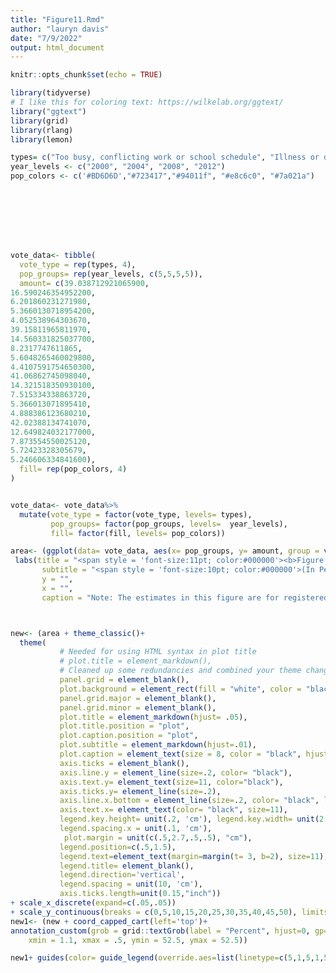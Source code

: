 ```yaml
---
title: "Figure11.Rmd"
author: "lauryn davis"
date: "7/9/2022"
output: html_document
---
```


```r
knitr::opts_chunk$set(echo = TRUE)
```

```r
library(tidyverse)
# I like this for coloring text: https://wilkelab.org/ggtext/
library("ggtext")
library(grid)
library(rlang)
library(lemon)
```
```r
types= c("Too busy, conflicting work or school schedule", "Illness or disability (own or familys)", "Not interested, felt vote wouldn't make a difference", "Out of town or away from home", "Didn't like candidates or campaign issues")
year_levels <- c("2000", "2004", "2008", "2012")
pop_colors <- c('#BD6D6D',"#723417","#94011f", "#e8c6c0", "#7a021a")








vote_data<- tibble(
  vote_type = rep(types, 4),
  pop_groups= rep(year_levels, c(5,5,5,5)),
  amount= c(39.038712921065900,
16.590246354952200,
6.201860231271980,
5.3660130718954200,
4.052538964303670,
39.15811965811970,
14.560331825037700,
8.2317747611865,
5.6048265460029800,
4.4107591754650300,
41.06862745098040,
14.321518350930100,
7.515334338863720,
5.366013071895410,
4.888386123680210,
42.02388134741070,
12.649824032177000,
7.873554550025120,
5.72423328305679,
5.246606334841600), 
  fill= rep(pop_colors, 4)
)


vote_data<- vote_data%>%
  mutate(vote_type = factor(vote_type, levels= types),
         pop_groups= factor(pop_groups, levels=  year_levels),
         fill= factor(fill, levels= pop_colors))

area<- (ggplot(data= vote_data, aes(x= pop_groups, y= amount, group = vote_type, linetype=vote_type, color=vote_type))+ geom_line(size =1.1)+ geom_point(aes(color= vote_type), size=2.3)+ scale_color_manual(values=pop_colors, guide_legend(label.vjust=5))+ scale_linetype_manual(breaks = types, values=c(5,1,5,1,5), labels= types)+
 labs(title = "<span style = 'font-size:11pt; color:#000000'><b>Figure 11.</span></p><p><span style = 'font-size:12pt; color:#a21e3c'><b>Reasons for Not Registering: Presidential Elections, 2004-2016</span></p>",
       subtitle = "<span style = 'font-size:10pt; color:#000000'>(In Percent)</span>",
       y = "",
       x = "",
       caption = "Note: The estimates in this figure are for registered nonvoters.\nSource: U.S. Census Bureau, Current Population Survey, November 2000-2016."))



new<- (area + theme_classic()+
  theme(
           # Needed for using HTML syntax in plot title
           # plot.title = element_markdown(), 
           # Cleaned up some redundancies and combined your theme changes into one layer
           panel.grid = element_blank(),
           plot.background = element_rect(fill = "white", color = "black"),
           panel.grid.major = element_blank(),
           panel.grid.minor = element_blank(),
           plot.title = element_markdown(hjust= .05),
           plot.title.position = "plot",
           plot.caption.position = "plot",
           plot.subtitle = element_markdown(hjust=.01), 
           plot.caption = element_text(size = 8, color = "black", hjust = 0),
           axis.ticks = element_blank(),
           axis.line.y = element_line(size=.2, color= "black"),
           axis.text.y= element_text(size=11, color="black"),
           axis.ticks.y= element_line(size=.2),
           axis.line.x.bottom = element_line(size=.2, color= "black", linetype="solid"),
           axis.text.x= element_text(color= "black", size=11),
           legend.key.height= unit(.2, 'cm'), legend.key.width= unit(2.3, 'cm'),
           legend.spacing.x = unit(.1, 'cm'),
            plot.margin = unit(c(.5,2.7,.5,.5), "cm"),
           legend.position=c(.5,1.5),
           legend.text=element_text(margin=margin(t= 3, b=2), size=11),
           legend.title= element_blank(),
           legend.direction='vertical',
           legend.spacing = unit(10, 'cm'),
           axis.ticks.length=unit(0.15,"inch"))
+ scale_x_discrete(expand=c(.05,.05))
+ scale_y_continuous(breaks = c(0,5,10,15,20,25,30,35,40,45,50), limits= c(0,50), expand= expansion(mult=c(0,.65))))
new1<- (new + coord_capped_cart(left='top')+
annotation_custom(grob = grid::textGrob(label = "Percent", hjust=0, gp=gpar(col="black", cex=.78)),
    xmin = 1.1, xmax = .5, ymin = 52.5, ymax = 52.5))

new1+ guides(color= guide_legend(override.aes=list(linetype=c(5,1,5,1,5))))
```
